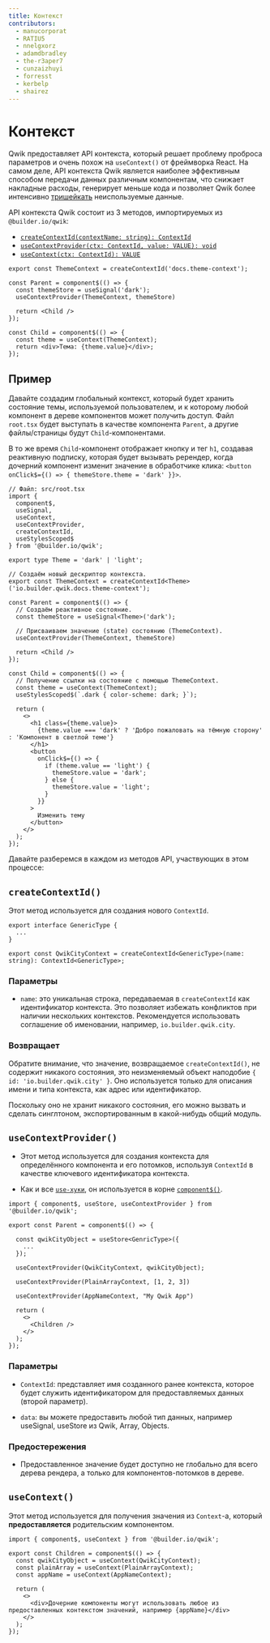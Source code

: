 ```yaml
---
title: Контекст
contributors:
  - manucorporat
  - RATIU5
  - nnelgxorz
  - adamdbradley
  - the-r3aper7
  - cunzaizhuyi
  - forresst
  - kerbelp
  - shairez
---
```


# Контекст

Qwik предоставляет API контекста, который решает проблему проброса параметров и очень похож на `useContext()` от фреймворка React. На самом деле, API контекста Qwik является наиболее эффективным способом передачи данных различным компонентам, что снижает накладные расходы, генерирует меньше кода и позволяет Qwik более интенсивно [тришейкать](https://developer.mozilla.org/en-US/docs/Glossary/Tree_shaking) неиспользуемые данные.

API контекста Qwik состоит из 3 методов, импортируемых из `@builder.io/qwik`:

- [`createContextId(contextName: string): ContextId`](#createcontextid)
- [`useContextProvider(ctx: ContextId, value: VALUE): void`](#usecontextprovider)
- [`useContext(ctx: ContextId): VALUE`](#usecontext)

```tsx
export const ThemeContext = createContextId('docs.theme-context');

const Parent = component$(() => {
  const themeStore = useSignal('dark');
  useContextProvider(ThemeContext, themeStore)

  return <Child />
});

const Child = component$(() => {
  const theme = useContext(ThemeContext);
  return <div>Тема: {theme.value}</div>;
});
```

## Пример

Давайте создадим глобальный контекст, который будет хранить состояние темы, используемой пользователем, и к которому любой компонент в дереве компонентов может получить доступ. Файл `root.tsx` будет выступать в качестве компонента `Parent`, а другие файлы/страницы будут `Child`-компонентами.

В то же время `Child`-компонент отображает кнопку и тег `h1`, создавая реактивную подписку, которая будет вызывать ререндер, когда дочерний компонент изменит значение в обработчике клика: `<button onClick$={() => { themeStore.theme = 'dark' }}>`.

```tsx
// Файл: src/root.tsx
import {
  component$,
  useSignal,
  useContext,
  useContextProvider,
  createContextId,
  useStylesScoped$
} from '@builder.io/qwik';

export type Theme = 'dark' | 'light';

// Создаём новый дескриптор контекста.
export const ThemeContext = createContextId<Theme>('io.builder.qwik.docs.theme-context');

const Parent = component$(() => {
  // Создаём реактивное состояние.
  const themeStore = useSignal<Theme>('dark');

  // Присваиваем значение (state) состоянию (ThemeContext).
  useContextProvider(ThemeContext, themeStore)

  return <Child />
});

const Child = component$(() => {
  // Получение ссылки на состояние с помощью ThemeContext.
  const theme = useContext(ThemeContext);
  useStylesScoped$(`.dark { color-scheme: dark; }`);

  return (
    <>
      <h1 class={theme.value}>
        {theme.value === 'dark' ? 'Добро пожаловать на тёмную сторону' : 'Компонент в светлой теме'}
      </h1>
      <button
        onClick$={() => {
          if (theme.value == 'light') {
            themeStore.value = 'dark';
          } else {
            themeStore.value = 'light';
          }
        }}
      >
        Изменить тему
      </button>
    </>
  );
});
```

Давайте разберемся в каждом из методов API, участвующих в этом процессе:

## `createContextId()`

Этот метод используется для создания нового `ContextId`.

```tsx
export interface GenericType {
  ...
}

export const QwikCityContext = createContextId<GenericType>(name: string): ContextId<GenericType>;
```

### Параметры

- `name`: это уникальная строка, передаваемая в `createContextId` как идентификатор контекста. Это позволяет избежать конфликтов при наличии нескольких контекстов. Рекомендуется использовать соглашение об именовании, например, `io.builder.qwik.city`.

### Возвращает

Обратите внимание, что значение, возвращаемое `createContextId()`, не содержит никакого состояния, это неизменяемый объект наподобие `{ id: 'io.builder.qwik.city' }`. Оно используется только для описания имени и типа контекста, как адрес или идентификатор.

Поскольку оно не хранит никакого состояния, его можно вызвать и сделать синглтоном, экспортированным в какой-нибудь общий модуль.

## `useContextProvider()`

- Этот метод используется для создания контекста для определённого компонента и его потомков, используя `ContextId` в качестве ключевого идентификатора контекста.

- Как и все [`use-хуки`](/docs/(qwik)/components/tasks/index.mdx#правила-use-хуков), он используется в корне [`component$()`](/docs/(qwik)/components/overview/index.mdx#component).

```tsx
import { component$, useStore, useContextProvider } from '@builder.io/qwik';

export const Parent = component$(() => {

  const qwikCityObject = useStore<GenricType>({
    ...
  });

  useContextProvider(QwikCityContext, qwikCityObject);

  useContextProvider(PlainArrayContext, [1, 2, 3])

  useContextProvider(AppNameContext, "My Qwik App")

  return (
    <>
      <Children />
    </>
  );
});
```

### Параметры

- `ContextId`: представляет имя созданного ранее контекста, которое будет служить идентификатором для предоставляемых данных (второй параметр).

- `data`: вы можете предоставить любой тип данных, например useSignal, useStore из Qwik, Array, Objects.

### Предостережения

- Предоставленное значение будет доступно не глобально для всего дерева рендера, а только для компонентов-потомков в дереве.

## `useContext()`

Этот метод используется для получения значения из `Context`-а, который **предоставляется** родительским компонентом.

```tsx
import { component$, useContext } from '@builder.io/qwik';

export const Children = component$(() => {
  const qwikCityObject = useContext(QwikCityContext);
  const plainArray = useContext(PlainArrayContext);
  const appName = useContext(AppNameContext);

  return (
    <>
      <div>Дочерние компоненты могут использовать любое из предоставленных контекстом значений, например {appName}</div>
    </>
  );
});
```
